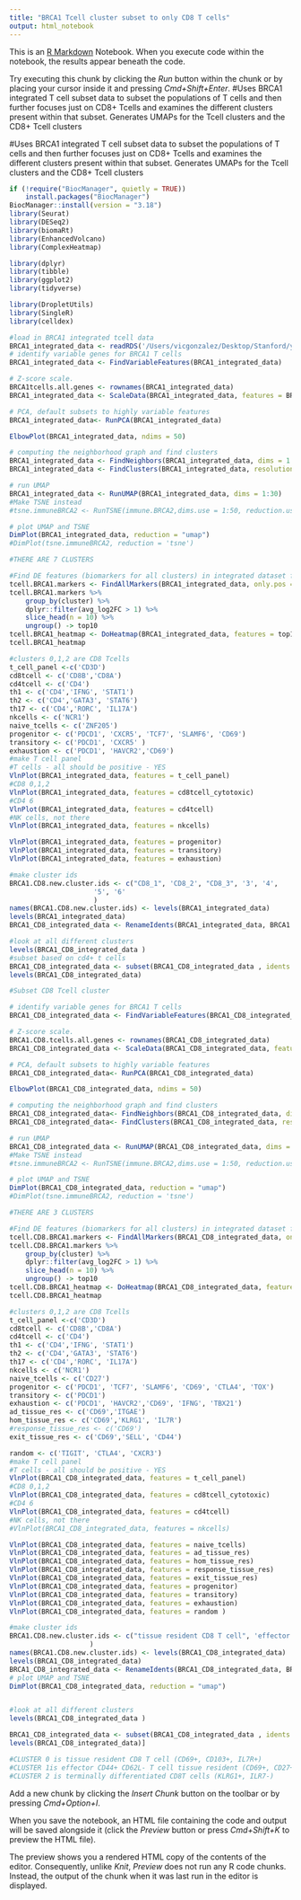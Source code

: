 ```yaml
---
title: "BRCA1 Tcell cluster subset to only CD8 T cells"
output: html_notebook
---
```


This is an [R Markdown](http://rmarkdown.rstudio.com) Notebook. When you execute code within the notebook, the results appear beneath the code. 

Try executing this chunk by clicking the *Run* button within the chunk or by placing your cursor inside it and pressing *Cmd+Shift+Enter*. 
#Uses BRCA1 integrated T cell subset data to subset the populations of T cells and then further focuses just on CD8+ Tcells and examines the different clusters present within that subset. Generates UMAPs for the Tcell clusters and the CD8+ Tcell clusters

#Uses BRCA1 integrated T cell subset data to subset the populations of T cells and then further focuses just on CD8+ Tcells and examines the different clusters present within that subset. Generates UMAPs for the Tcell clusters and the CD8+ Tcell clusters

```r
if (!require("BiocManager", quietly = TRUE))
    install.packages("BiocManager")
BiocManager::install(version = "3.18")
library(Seurat)
library(DESeq2)
library(biomaRt)
library(EnhancedVolcano)
library(ComplexHeatmap)

library(dplyr)
library(tibble)
library(ggplot2)
library(tidyverse)

library(DropletUtils)
library(SingleR)
library(celldex)
```

```r
#load in BRCA1 integrated tcell data
BRCA1_integrated_data <- readRDS('/Users/vicgonzalez/Desktop/Stanford/year_one/Winter_quarter_2024/STEMREM205/project/BRCA1_integrated_tcelldata.rds')
# identify variable genes for BRCA1 T cells
BRCA1_integrated_data <- FindVariableFeatures(BRCA1_integrated_data)

# Z-score scale.
BRCA1tcells.all.genes <- rownames(BRCA1_integrated_data)
BRCA1_integrated_data <- ScaleData(BRCA1_integrated_data, features = BRCA1tcells.all.genes)

# PCA, default subsets to highly variable features
BRCA1_integrated_data<- RunPCA(BRCA1_integrated_data)

ElbowPlot(BRCA1_integrated_data, ndims = 50)

# computing the neighborhood graph and find clusters
BRCA1_integrated_data <- FindNeighbors(BRCA1_integrated_data, dims = 1:30)
BRCA1_integrated_data <- FindClusters(BRCA1_integrated_data, resolution = 0.25)

# run UMAP
BRCA1_integrated_data <- RunUMAP(BRCA1_integrated_data, dims = 1:30)
#Make TSNE instead
#tsne.immuneBRCA2 <- RunTSNE(immune.BRCA2,dims.use = 1:50, reduction.use = "pca", dim_embed = 2)

# plot UMAP and TSNE
DimPlot(BRCA1_integrated_data, reduction = "umap")
#DimPlot(tsne.immuneBRCA2, reduction = 'tsne')

#THERE ARE 7 CLUSTERS

#Find DE features (biomarkers for all clusters) in integrated dataset for BRCA1
tcell.BRCA1.markers <- FindAllMarkers(BRCA1_integrated_data, only.pos = TRUE)
tcell.BRCA1.markers %>%
    group_by(cluster) %>%
    dplyr::filter(avg_log2FC > 1) %>%
    slice_head(n = 10) %>%
    ungroup() -> top10
tcell.BRCA1_heatmap <- DoHeatmap(BRCA1_integrated_data, features = top10$gene) + NoLegend()  + theme(axis.text.y = element_text(size = 7))
tcell.BRCA1_heatmap

#clusters 0,1,2 are CD8 Tcells
t_cell_panel <-c('CD3D')
cd8tcell <- c('CD8B','CD8A')
cd4tcell <- c('CD4')
th1 <- c('CD4','IFNG', 'STAT1')
th2 <- c('CD4','GATA3', 'STAT6')
th17 <- c('CD4','RORC', 'IL17A')
nkcells <- c('NCR1')
naive_tcells <- c('ZNF205')
progenitor <- c('PDCD1', 'CXCR5', 'TCF7', 'SLAMF6', 'CD69')
transitory <- c('PDCD1', 'CXCR5' )
exhaustion <- c('PDCD1', 'HAVCR2','CD69')
#make T cell panel
#T cells - all should be positive - YES
VlnPlot(BRCA1_integrated_data, features = t_cell_panel)
#CD8 0,1,2
VlnPlot(BRCA1_integrated_data, features = cd8tcell_cytotoxic)
#CD4 6 
VlnPlot(BRCA1_integrated_data, features = cd4tcell)
#NK cells, not there
VlnPlot(BRCA1_integrated_data, features = nkcells)

VlnPlot(BRCA1_integrated_data, features = progenitor)
VlnPlot(BRCA1_integrated_data, features = transitory)
VlnPlot(BRCA1_integrated_data, features = exhaustion)

#make cluster ids
BRCA1.CD8.new.cluster.ids <- c("CD8_1", 'CD8_2', "CD8_3", '3', '4',
                     '5', '6'
                     )
names(BRCA1.CD8.new.cluster.ids) <- levels(BRCA1_integrated_data)
levels(BRCA1_integrated_data)
BRCA1_CD8_integrated_data <- RenameIdents(BRCA1_integrated_data, BRCA1.CD8.new.cluster.ids)

#look at all different clusters
levels(BRCA1_CD8_integrated_data )
#subset based on cd4+ t cells
BRCA1_CD8_integrated_data <- subset(BRCA1_CD8_integrated_data , idents = c("CD8_1","CD8_2", "CD8_3"))
levels(BRCA1_CD8_integrated_data)

```

```r
#Subset CD8 Tcell cluster

# identify variable genes for BRCA1 T cells
BRCA1_CD8_integrated_data <- FindVariableFeatures(BRCA1_CD8_integrated_data)

# Z-score scale.
BRCA1.CD8.tcells.all.genes <- rownames(BRCA1_CD8_integrated_data)
BRCA1_CD8_integrated_data <- ScaleData(BRCA1_CD8_integrated_data, features = BRCA1.CD8.tcells.all.genes)

# PCA, default subsets to highly variable features
BRCA1_CD8_integrated_data<- RunPCA(BRCA1_CD8_integrated_data)

ElbowPlot(BRCA1_CD8_integrated_data, ndims = 50)

# computing the neighborhood graph and find clusters
BRCA1_CD8_integrated_data<- FindNeighbors(BRCA1_CD8_integrated_data, dims = 1:30)
BRCA1_CD8_integrated_data<- FindClusters(BRCA1_CD8_integrated_data, resolution = 0.1)

# run UMAP
BRCA1_CD8_integrated_data <- RunUMAP(BRCA1_CD8_integrated_data, dims = 1:30)
#Make TSNE instead
#tsne.immuneBRCA2 <- RunTSNE(immune.BRCA2,dims.use = 1:50, reduction.use = "pca", dim_embed = 2)

# plot UMAP and TSNE
DimPlot(BRCA1_CD8_integrated_data, reduction = "umap")
#DimPlot(tsne.immuneBRCA2, reduction = 'tsne')

#THERE ARE 3 CLUSTERS

#Find DE features (biomarkers for all clusters) in integrated dataset for BRCA1
tcell.CD8.BRCA1.markers <- FindAllMarkers(BRCA1_CD8_integrated_data, only.pos = TRUE)
tcell.CD8.BRCA1.markers %>%
    group_by(cluster) %>%
    dplyr::filter(avg_log2FC > 1) %>%
    slice_head(n = 10) %>%
    ungroup() -> top10
tcell.CD8.BRCA1_heatmap <- DoHeatmap(BRCA1_CD8_integrated_data, features = top10$gene) + NoLegend()  + theme(axis.text.y = element_text(size = 7))
tcell.CD8.BRCA1_heatmap

#clusters 0,1,2 are CD8 Tcells
t_cell_panel <-c('CD3D')
cd8tcell <- c('CD8B','CD8A')
cd4tcell <- c('CD4')
th1 <- c('CD4','IFNG', 'STAT1')
th2 <- c('CD4','GATA3', 'STAT6')
th17 <- c('CD4','RORC', 'IL17A')
nkcells <- c('NCR1')
naive_tcells <- c('CD27')
progenitor <- c('PDCD1', 'TCF7', 'SLAMF6', 'CD69', 'CTLA4', 'TOX')
transitory <- c('PDCD1')
exhaustion <- c('PDCD1', 'HAVCR2','CD69', 'IFNG', 'TBX21')
ad_tissue_res <- c('CD69','ITGAE')
hom_tissue_res <- c('CD69','KLRG1', 'IL7R')
#response_tissue_res <- c('CD69')
exit_tissue_res <- c('CD69','SELL', 'CD44')

random <- c('TIGIT', 'CTLA4', 'CXCR3')
#make T cell panel
#T cells - all should be positive - YES
VlnPlot(BRCA1_CD8_integrated_data, features = t_cell_panel)
#CD8 0,1,2
VlnPlot(BRCA1_CD8_integrated_data, features = cd8tcell_cytotoxic)
#CD4 6 
VlnPlot(BRCA1_CD8_integrated_data, features = cd4tcell)
#NK cells, not there
#VlnPlot(BRCA1_CD8_integrated_data, features = nkcells)

VlnPlot(BRCA1_CD8_integrated_data, features = naive_tcells)
VlnPlot(BRCA1_CD8_integrated_data, features = ad_tissue_res)
VlnPlot(BRCA1_CD8_integrated_data, features = hom_tissue_res)
VlnPlot(BRCA1_CD8_integrated_data, features = response_tissue_res)
VlnPlot(BRCA1_CD8_integrated_data, features = exit_tissue_res)
VlnPlot(BRCA1_CD8_integrated_data, features = progenitor)
VlnPlot(BRCA1_CD8_integrated_data, features = transitory)
VlnPlot(BRCA1_CD8_integrated_data, features = exhaustion)
VlnPlot(BRCA1_CD8_integrated_data, features = random )

#make cluster ids
BRCA1.CD8.new.cluster.ids <- c("tissue resident CD8 T cell", 'effector T cell', "terminally differentiated T cell"
                    )
names(BRCA1.CD8.new.cluster.ids) <- levels(BRCA1_CD8_integrated_data)
levels(BRCA1_CD8_integrated_data)
BRCA1_CD8_integrated_data <- RenameIdents(BRCA1_CD8_integrated_data, BRCA1.CD8.new.cluster.ids)
# plot UMAP and TSNE
DimPlot(BRCA1_CD8_integrated_data, reduction = "umap")


#look at all different clusters
levels(BRCA1_CD8_integrated_data )

BRCA1_CD8_integrated_data <- subset(BRCA1_CD8_integrated_data , idents = c("CD8_1","CD8_2", "CD8_3"))
levels(BRCA1_CD8_integrated_data)]

#CLUSTER 0 is tissue resident CD8 T cell (CD69+, CD103+, IL7R+)
#CLUSTER 1is effector CD44+ CD62L- T cell tissue resident (CD69+, CD27+)
#CLUSTER 2 is terminally differentiated CD8T cells (KLRG1+, ILR7-)


```

Add a new chunk by clicking the *Insert Chunk* button on the toolbar or by pressing *Cmd+Option+I*.

When you save the notebook, an HTML file containing the code and output will be saved alongside it (click the *Preview* button or press *Cmd+Shift+K* to preview the HTML file). 

The preview shows you a rendered HTML copy of the contents of the editor. Consequently, unlike *Knit*, *Preview* does not run any R code chunks. Instead, the output of the chunk when it was last run in the editor is displayed.

